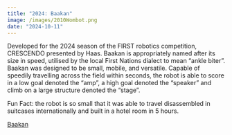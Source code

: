 ```yaml
---
title: "2024: Baakan"
image: /images/2010Wombot.png
date: "2024-10-11"
---
```


Developed for the 2024 season of the FIRST robotics competition, CRESCENDO presented by Haas. Baakan is appropriately named after its size in speed, utilised by the local First Nations dialect to mean “ankle biter”. Baakan was designed to be small, mobile, and versatile. Capable of speedily travelling across the field within seconds, the robot is able to score in a low goal denoted the “amp”, a high goal denoted the “speaker” and climb on a large structure denoted the “stage”. 

Fun Fact: the robot is so small that it was able to travel disassembled in suitcases internationally and built in a hotel room in 5 hours.

[Baakan](https://youtu.be/SSiDNGRR3dk?si=tu-MEmIQXIfW_Zq-) 

